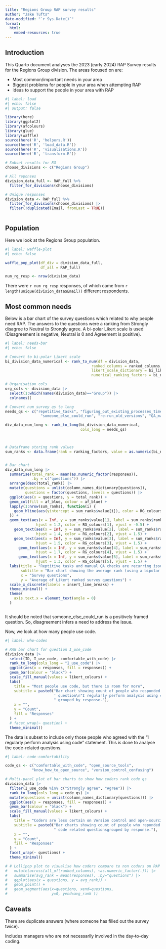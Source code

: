 ---
title: "Regions Group RAP survey results"
author: "Jake Tufts"
date-modified: "`r Sys.Date()`"
format: 
  html:
    embed-resources: true
---

## Introduction

This Quarto document analyses the 2023 (early 2024) RAP Survey results for the Regions Group division. The areas focused on are:

- Most common/important needs in your area
- Biggest problems for people in your area when attempting RAP
- Ideas to support the people in your area with RAP


```{r}
#| label: load
#| echo: false
#| output: false

library(here)
library(ggplot2)
library(afcolours)
library(glue)
library(waffle)
source(here('R', 'helpers.R'))
source(here('R', 'load_data.R'))
source(here('R', 'visualisations.R'))
source(here('R', 'transform.R'))

# Subset results for RG
choose_divisions <- c("Regions Group")

# All reponses
division_data_full <- RAP_full %>%
  filter_for_divisions(choose_divisions)

# Unique responses
division_data <- RAP_full %>%
  filter_for_divisions(choose_divisions) |>
  filter(!duplicated(Email, fromLast = TRUE))
  
```



## Population

Here we look at the Regions Group population.

```{r}
#| label: waffle-plot
#| echo: false

waffle_pop_plot(df_div = division_data_full,
                df_all = RAP_full)

num_rg_resp <- nrow(division_data)

```


There were `r num_rg_resp` responses, of which came from `r length(unique(division_data$Email))` different respondents.


## Most common needs

Below is a bar chart of the survey questions which related to why people need RAP.
The answers to the questions were a ranking from Strongly disagree to Neutral to Strongly agree.
A bi-polar Likert scale is used (Disagreement is negative, Neutral is 0 and Agreement is positive).


```{r}
#| label: needs-bar
#| echo: false

# Convert to bi-polar Likert scale
bi_division_data_numerical <- rank_to_num(df = division_data,
                                       ranked_columns = ranked_columns,
                                       likert_scale_dictionary = bi_likert_scale_dictionary,
                                       numerical_ranking_factors = bi_numerical_ranking_factors)

# Organisation cols
org_cols <- division_data |> 
  select(1:which(names(division_data)=="Group")) |> 
  colnames()

# Convert num survey qs to long
needs_qs <- c("repetitive_tasks", "figuring_out_existing_processes_time_consuming",
                "someone_else_could_run", "re-run_old_versions", "QA_manual_checks")

div_data_num_long <- rank_to_long(bi_division_data_numerical, 
                                  cols_long = needs_qs)



# Dataframe storing rank values
sum_ranks <- data.frame(rank = ranking_factors, value = as.numeric(bi_numerical_ranking_factors))


# Bar chart
div_data_num_long |> 
  summarise(total_rank = mean(as.numeric_factor(responses)),
            .by = c("questions")) |> 
  arrange(desc(total_rank)) |> 
  mutate(questions = unlist(column_names_dictionary[questions]),
         questions = factor(questions, levels = questions)) |> 
  ggplot(aes(x = questions, y = total_rank)) +
  geom_col(fill = af_blue, colour = af_blue) +
  lapply(1:nrow(sum_ranks), function(i) {
    geom_hline(aes(yintercept = sum_ranks$value[i]), color = RG_colours[i], linetype = "dashed")
  }) +
  geom_text(aes(x = Inf, y = sum_ranks$value[1], label = sum_ranks$rank[1]),
              hjust = 1.2, color = RG_colours[1], vjust = -0.5) +
    geom_text(aes(x = Inf, y = sum_ranks$value[2], label = sum_ranks$rank[2]),
              hjust = 1.4, color = RG_colours[2], vjust = 1.5) +
    geom_text(aes(x = Inf, y = sum_ranks$value[3], label = sum_ranks$rank[3]),
              hjust = 1.5, color = RG_colours[3], vjust = 1.5) +
      geom_text(aes(x = Inf, y = sum_ranks$value[4], label = sum_ranks$rank[4]),
              hjust = 1.7, color = RG_colours[4], vjust = 1.5) +
      geom_text(aes(x = Inf, y = sum_ranks$value[5], label = sum_ranks$rank[5]),
              hjust = 1.3, color = RG_colours[5], vjust = 1.5) +
  labs(title = "Reptitive tasks and manual QA checks are recurring issues",
       subtitle = "Bar chart showing the average rank (using a bipolar Likert scale) of the survey\nquestions relating to needs for RAP.",
       x = "Survey questions",
       y = "Average of Likert ranked survey questions") +
  scale_x_discrete(labels = insert_line_breaks) +
  theme_minimal() +
  theme(
    axis.text.x = element_text(angle = 0)
  )



```

It should be noted that someone_else_could_run is a positively framed question.
So, disagreement infers a need to address the issue.


Now, we look at how many people use code.



```{r}
#| label: who-codes

# RAG bar chart for question I_use_code
division_data |>
  select(ID, I_use_code, comfortable_with_code) |>
  rank_to_long(cols_long = "I_use_code") |> 
  ggplot(aes(x = responses, fill = responses)) +
  geom_bar(colour = "black") +
  scale_fill_manual(values = likert_colours) +
  labs(
    title = "Most people use code, but there is room for more",
    subtitle = paste0("Bar chart showing count of people who responded to the",
                      ' question\n"I regularly perform analysis using code"',
                      " grouped by response."),
    x = "",
    y = "Count",
    fill = "Responses"
  ) +
  # facet_wrap(~ question) +
  theme_minimal()

```


The data is subset to include only those people who agreed with the 
"I regularly perform analysis using code" statement.
This is done to analyse the code-related questions.



```{r}
#| label: code-comfortability

code_qs <- c("comfortable_with_code", "open_source_tools", 
            "know_how_to_open_source", "version_control_confusing")

# Multi-panel plot of bar charts to show how coders rank code qs
division_data |> 
  filter(I_use_code %in% c("Strongly agree", "Agree")) |> 
  rank_to_long(cols_long = code_qs) |> 
  mutate(questions = unlist(column_names_dictionary[questions])) |> 
  ggplot(aes(x = responses, fill = responses)) +
  geom_bar(colour = "black") +
  scale_fill_manual(values = likert_colours) +
  labs(
    title = "Coders are less certain on Version control and open-sourcing",
    subtitle = paste0("Bar charts showing count of people who reponded to the",
                      " code related questionsgrouped by response."),
    x = "",
    y = "Count",
    fill = "Responses"
  ) +
  facet_wrap(~ questions) +
  theme_minimal()

```



```{r}

# # Lollipop plot to visualise how coders compare to non coders on RAP
#   mutate(across(all_of(ranked_columns), ~as.numeric_factor(.))) |> 
#   summarise(avg_rank = mean(responses), .by="questions") |> 
#   ggplot(aes(x = questions, y = avg_rank)) +
#   geom_point() +
#   geom_segment(aes(x=questions, xend=questions,
#                    y=0, yend=avg_rank ))
```









## Caveats

There are duplicate answers (where someone has filled out the survey twice).

Includes managers who are not necessarily involved in the day-to-day coding. 
